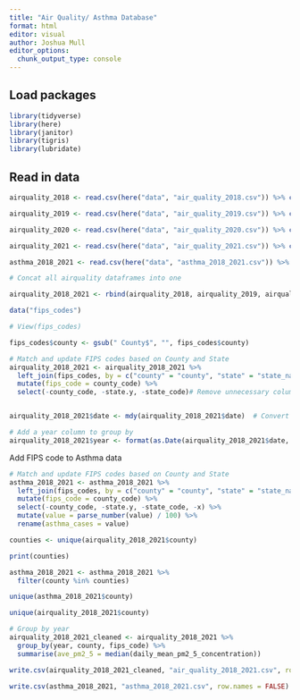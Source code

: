```yaml
---
title: "Air Quality/ Asthma Database"
format: html
editor: visual
author: Joshua Mull
editor_options: 
  chunk_output_type: console
---
```


## Load packages

```r
library(tidyverse)
library(here)
library(janitor)
library(tigris)
library(lubridate)
```


## Read in data
```r
airquality_2018 <- read.csv(here("data", "air_quality_2018.csv")) %>% clean_names()

airquality_2019 <- read.csv(here("data", "air_quality_2019.csv")) %>% clean_names()

airquality_2020 <- read.csv(here("data", "air_quality_2020.csv")) %>% clean_names()

airquality_2021 <- read.csv(here("data", "air_quality_2021.csv")) %>% clean_names()

asthma_2018_2021 <- read.csv(here("data", "asthma_2018_2021.csv")) %>% clean_names()

# Concat all airquality dataframes into one 

airquality_2018_2021 <- rbind(airquality_2018, airquality_2019, airquality_2020, airquality_2021)
```

```r
data("fips_codes")

# View(fips_codes)

fips_codes$county <- gsub(" County$", "", fips_codes$county)

```

```r
# Match and update FIPS codes based on County and State
airquality_2018_2021 <- airquality_2018_2021 %>%
  left_join(fips_codes, by = c("county" = "county", "state" = "state_name")) %>%
  mutate(fips_code = county_code) %>%
  select(-county_code, -state.y, -state_code)# Remove unnecessary columns from FIPS 


airquality_2018_2021$date <- mdy(airquality_2018_2021$date)  # Convert from "DD/MM/YYYY"

# Add a year column to group by 
airquality_2018_2021$year <- format(as.Date(airquality_2018_2021$date, format = "%m/%d/%Y"), "%Y")

```

Add FIPS code to Asthma data
```r
# Match and update FIPS codes based on County and State
asthma_2018_2021 <- asthma_2018_2021 %>%
  left_join(fips_codes, by = c("county" = "county", "state" = "state_name")) %>%
  mutate(fips_code = county_code) %>%
  select(-county_code, -state.y, -state_code, -x) %>%
  mutate(value = parse_number(value) / 100) %>% 
  rename(asthma_cases = value)

```

```r
counties <- unique(airquality_2018_2021$county)

print(counties)

```

```r
asthma_2018_2021 <- asthma_2018_2021 %>%
  filter(county %in% counties)

```

```r
unique(asthma_2018_2021$county)

unique(airquality_2018_2021$county)

```

```r
# Group by year 
airquality_2018_2021_cleaned <- airquality_2018_2021 %>% 
  group_by(year, county, fips_code) %>%
  summarise(ave_pm2_5 = median(daily_mean_pm2_5_concentration))

```

```r
write.csv(airquality_2018_2021_cleaned, "air_quality_2018_2021.csv", row.names = FALSE)

write.csv(asthma_2018_2021, "asthma_2018_2021.csv", row.names = FALSE)

```
